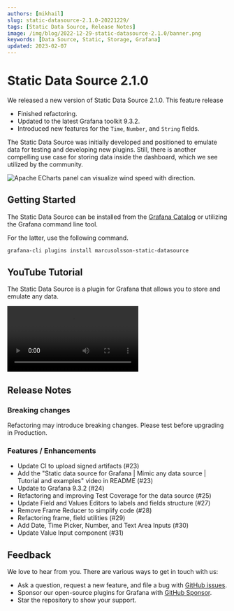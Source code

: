 ```yaml
---
authors: [mikhail]
slug: static-datasource-2.1.0-20221229/
tags: [Static Data Source, Release Notes]
image: /img/blog/2022-12-29-static-datasource-2.1.0/banner.png
keywords: [Data Source, Static, Storage, Grafana]
updated: 2023-02-07
---
```



# Static Data Source 2.1.0

We released a new version of Static Data Source 2.1.0. This feature release

- Finished refactoring.
- Updated to the latest Grafana toolkit 9.3.2.
- Introduced new features for the `Time`, `Number`, and `String` fields.

<!--truncate-->

The Static Data Source was initially developed and positioned to emulate data for testing and developing new plugins. Still, there is another compelling use case for storing data inside the dashboard, which we see utilized by the community.

<Image
  title="Apache ECharts panel can visualize wind speed with direction."
  src="/img/blog/2022-12-29-static-datasource-2.1.0/wind.png"
/>

## Getting Started

The Static Data Source can be installed from the [Grafana Catalog](https://grafana.com/grafana/plugins/marcusolsson-static-datasource/) or utilizing the Grafana command line tool.

For the latter, use the following command.

```bash
grafana-cli plugins install marcusolsson-static-datasource
```

## YouTube Tutorial

The Static Data Source is a plugin for Grafana that allows you to store and emulate any data.

<Video
  src="https://www.youtube.com/embed/QOV8ECOUjWs"
  title="Mimic any data with Static data source."
/>

## Release Notes

### Breaking changes

Refactoring may introduce breaking changes. Please test before upgrading in Production.

### Features / Enhancements

- Update CI to upload signed artifacts (#23)
- Add the "Static data source for Grafana | Mimic any data source | Tutorial and examples" video in README (#23)
- Update to Grafana 9.3.2 (#24)
- Refactoring and improving Test Coverage for the data source (#25)
- Update Field and Values Editors to labels and fields structure (#27)
- Remove Frame Reducer to simplify code (#28)
- Refactoring frame, field utilities (#29)
- Add Date, Time Picker, Number, and Text Area Inputs (#30)
- Update Value Input component (#31)

## Feedback

We love to hear from you. There are various ways to get in touch with us:

- Ask a question, request a new feature, and file a bug with [GitHub issues](https://github.com/volkovlabs/volkovlabs-static-datasource/issues/new/choose).
- Sponsor our open-source plugins for Grafana with [GitHub Sponsor](https://github.com/sponsors/VolkovLabs).
- Star the repository to show your support.
